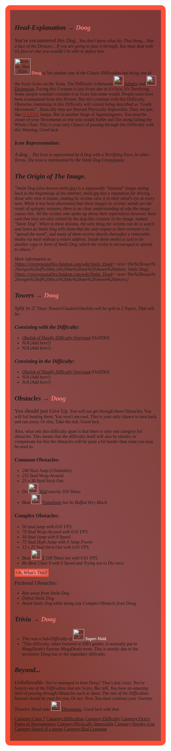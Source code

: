 <div style="background: linear-gradient(60deg,#803426,#8a4949,#804039,#7d3838);padding:1em;font-family:rubik;border:15px solid #ff4f38;border-radius:15px">{{Background|File=Beginners-Guide-To-The-Darkroom.jpg|Size=2000x3000px}}<div style="position:fixed; z-index:-1; top:0; left:0; 8 lmright:0; bottom:0;" align="center"></div>{{NoticeScrollboxNew|Notices={{ViewerDiscretionWarning|reason=The Difficulty consists on having a possibly disturbing Image.}}{{Physically Impossible}}{{Classic}}}}{{DISPLAYTITLE:'''<span style="background:linear-gradient(60deg,#FF6347,#F08080,#FA8072,#CD5C5C); -webkit-background-clip:text !important; -webkit-text-fill-color:transparent;"><big>Doog</big></span>'''''}}
{{NewDifficultyInfobox|image1=Screen Shot 2020-09-20 at 3.42.02 PM.png|caption1=You've encountered him... The Smile Dog, What's your next move, Player?|class=[[:Category:Class 7|Peak Class 7]]|type=[[:Category:Physically Impossible|Physically Impossible]]|decal_id=7995097403|sub_difficulty(ies)=[[File:Diss.png|25px]] [[Dissension]]|chain(s)=|creator(s)=[[User:Octogoat YT|Octogoat YT]] Page Creator
[[User:Jpjusto|Jpjusto]] & [[User:InvertedVertically|InvertedVertically]] Revampers|full_name=|short_name=|alt_names=|original_creator(s)=|date_added=20th September of 2020.|date_removed=|revamp_date=23/04/2022.|title1='''<span style="background:linear-gradient(60deg,#FF6347,#F08080,#FA8072,#CD5C5C); -webkit-background-clip:text !important; -webkit-text-fill-color:transparent;"><big><big>Doog</big></big></span>'''''|previous=[[File:Screen Shot 2020-08-10 at 9.50.46 AM.png|30px]] [[Infinity]]|next=[[File:Mega Death Error Collapse Blood Ultra Galaxy Spatial System Galaxy Corrupt Horror Frightening Impossible XD Difficulty.jpg|45px]] [[MegaDeath]]|previous_type(s)=|prior_next=* [[File:Caat but bigger image.png|30px]] [[Caat]]|prior_previous=* [[File:Rebirth SoEasy.png|30px]] [[Rebirth SoEasy]]|rating=74|class_range=|difficulty_range=|main_difficulty=|official_music(s)=|alt_next=[[File:Diss.png|30px]] [[Dissension]]}}

==''Head-Explanation → '''<span style="background:linear-gradient(60deg,#FF6347,#F08080,#FA8072,#CD5C5C); -webkit-background-clip:text !important; -webkit-text-fill-color:transparent;">Doog</span>'''''==
<big>''You've encountered this Dog..''</big> ''You don't know what do, That thing... Has a face of the Demons... If you are going to pass it through, You must deal with it's face or else you wouldn't be able to defeat him.''

[[File:Screen Shot 2020-09-20 at 3.42.02 PM.png|frameless|50x50px]] <span style="background:linear-gradient(60deg,#FF6347,#F08080,#FA8072,#CD5C5C); -webkit-background-clip:text !important; -webkit-text-fill-color:transparent;">'''Doog'''</span> is Yet another one of the Classic Difficulties but being one of the Scary Icons on the Team, The Difficulty is between [[File:Screen Shot 2020-08-10 at 9.50.46 AM.png|30px]] [[Infinity]] and [[File:Diss.png|30px]] [[Dissension]], Facing this Creature is just Scary due to it's face, It's Terrifying, Some people wouldn't consider it as Scary but some would. People must have been traumatized from this Picture, But let's continue with this Difficulty. Obstacles containing in this Difficulty will consist being described as ''"Godly Movements"'' , Basically they are Beyond Physically Impossible, They are just like [[SUFFER|<span style="color:#B00000">SUFFER</span>]] Jumps, But in another Stage of Agonizingness, You must be aware of your Movements or else you would Suffer and Die along failing the Whole Chart, This is your only Chance of passing through this Difficulty with this Warning, Good luck.

===''Icon Representation:''===
''<big>A dog...</big> The Icon is represented by A Dog with a Terrifying Face, In other Terms, The icon is represented by the Smile Dog Creepypasta.''

==''The Origin of The Image.''==
''"Smile Dog (also known smile.jpg) is a supposedly "haunted" image dating back to the beginnings of the internet, smile.jpg has a reputation for driving those who view it insane, making its victims view it in their mind's eye at every turn. While it has been discovered that these images in victims' minds are the result of epileptic seizures, there is no clear understanding of why the image causes this. All the victims who spoke up about their experiences however, have said that they are also visited by the dog-like creature in the image, named "Smile Dog". When in these dreams, the only thing the victims can do is watch and listen as Smile Dog tells them that the only respite to their torment is to "spread the word", and many of them receive shortly thereafter a removable media via mail without a return address. Inside these media is said to be another copy or form of Smile Dog, which the victim is encouraged to spread to others."''

''More information at [https://creepypastafiles.fandom.com/wiki/Smile_Dog#:~:text=The%20exact%20origin%20of%20the,is%20the%20one%20shown%20above. Smile Dog].[https://creepypastafiles.fandom.com/wiki/Smile_Dog#:~:text=The%20exact%20origin%20of%20the,is%20the%20one%20shown%20above.]''

==''Towers → '''<span style="background:linear-gradient(60deg,#FF6347,#F08080,#FA8072,#CD5C5C); -webkit-background-clip:text !important; -webkit-text-fill-color:transparent;">Doog</span>'''''==
''<big>Split in 2!</big> These Towers/Citadels/Obelisks will be split in 2 Topics, That will be:''

===''Consisting with the Difficulty:''===  

*''[[Obelisk of Deadly Difficulty Overload]] (OoDDO)''
*''N/A (Add here!)''
*''N/A (Add here!)''

===''Consisting in the Difficulty:''=== 

*''[[Obelisk of Deadly Difficulty Overload]] (OoDDO)''
*''N/A (Add here!)''
*''N/A (Add here!)''

==''Obstacles → '''<span style="background:linear-gradient(60deg,#FF6347,#F08080,#FA8072,#CD5C5C); -webkit-background-clip:text !important; -webkit-text-fill-color:transparent;">Doog</span>'''''==
<big>You should just Give Up.</big> You will not get through these Obstacles, You will fail beating them, You won't succeed. This is your only chance to turn back and run away, Or else, Take the risk. Good luck.

Also, what sets this difficulty apart is that there is only one category for obstacles. This means that the difficulty itself will also be shorter, to compensate for this the obstacles will be quite a bit harder than what you may be used to.

===Common Obstacles:===

*''240 Stud Jump (Climbable).''
*''235 Stud Wrap-Around.''
*25 x 30 Stud Stick-Out.
*''Do'' [[File:2020 09 5675.png|frameless|30x30px]] ''[[Void]] exactly 350 Times.''
*''Beat'' [[File:Transfinite Revamp.png|frameless|30x30px]] [[Transfinite]] ''but Its Buffed Very Much.''

===Complex Obstacles:=== 

*''50 stud jump with 0.01 FPS.''
*''70 Stud Wrap-Around with 0.01 FPS.''
*''18 Stud Jump with 0 Speed.''
*''75 Stud High-Jump with 0 Jump Power.''
*''15 x 25 Stud Stick-Out with 0.01 FPS.''
*''Beat'' [[File:Ÿ revamp icon.png|frameless|30x30px]] ''[[Ÿ]] 100 Times but with 0.01 FPS.''
*''Re-Beat Class 9 with 0 Speed and Trying not to Die once.''

<span class="wds-button mw-customtoggle-scripts" style="background:linear-gradient(60deg,#FF6347,#F08080,#FA8072,#CD5C5C);border:solid #ff4f38 5px;font-family:Georgia;">Oh, What's This?</span>
<div class="mw-collapsible mw-collapsed" id="mw-customcollapsible-scripts">
<span style="font-family:Georgia;"><big>Fictional Obstacles:</big>
*''Run away from Smile Dog.''
*''Defeat Smile Dog.''
*''Avoid Smile Dog while doing any Complex Obstacle from Doog.''
</span>
</div>

==''Trivia → '''<span style="background:linear-gradient(60deg,#FF6347,#F08080,#FA8072,#CD5C5C); -webkit-background-clip:text !important; -webkit-text-fill-color:transparent;">Doog</span>'''''== 

*''This was a Sub-Difficulty of [[File:2020 09 20 Kleki.png|frameless|35x35px]] <span style="background:linear-gradient(60deg,#DCDCDC,#D3D3D3); -webkit-background-clip:text !important; -webkit-text-fill-color:transparent;">'''Super-Void.'''</span>''
*''This difficulty, when featured in DBS games, is normally put in MegaDeath's famous MegaDeath room. This is mostly due to the proximity Doog has to the legendary difficulty.

==''Beyond...''==
''<big>Unbelievable.</big> You've managed to beat Doog? That's just crazy. You've beaten one of the Difficulties that are Scary, But still, You have an amazing Skill of passing through Obstacles such as these. The rest of the Difficulties beyond should be easy for you, Or not. Now, You must continue your Journey Traveler, Head onto'' [[File:Diss.png|30px]] [[Dissension]], ''Good luck with that.''

{{DifficultiesNavbox}}
[[Category:Class 7]]
[[Category:Difficulties]]
[[Category:Difficulty]]
[[Category:Octo's Pages of Awesomeness]]
[[Category:Physically Impossible]]
[[Category:Spooky icon]]
[[Category:Based of a meme]]
[[Category:Bad Grammar]]
